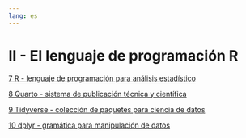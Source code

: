```yaml
---
lang: es
---
```


# II - El lenguaje de programación R {.unnumbered}

[7 R - lenguaje de programación para análisis estadístico](07-r.qmd)

[8 Quarto - sistema de publicación técnica y científica](08-quarto.qmd)

[9 Tidyverse - colección de paquetes para ciencia de datos](09-tidyverse.qmd)

[10 dplyr - gramática para manipulación de datos](10-dplyr.qmd)